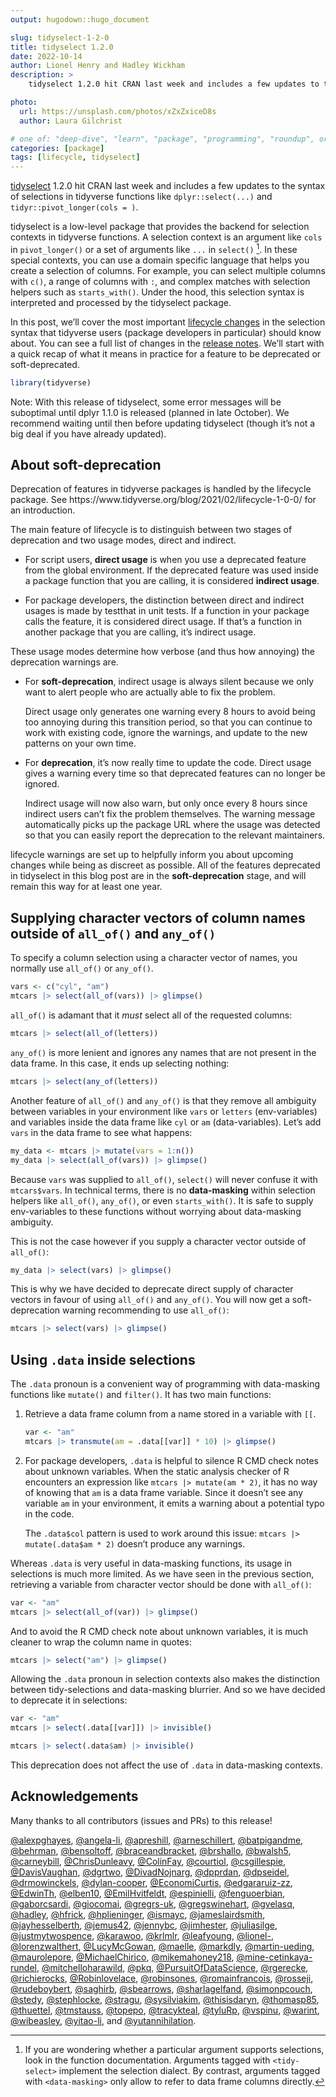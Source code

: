 ```yaml
---
output: hugodown::hugo_document

slug: tidyselect-1-2-0
title: tidyselect 1.2.0
date: 2022-10-14
author: Lionel Henry and Hadley Wickham
description: >
    tidyselect 1.2.0 hit CRAN last week and includes a few updates to the syntax of selections in tidyverse functions.

photo:
  url: https://unsplash.com/photos/xZxZxiceD8s
  author: Laura Gilchrist

# one of: "deep-dive", "learn", "package", "programming", "roundup", or "other"
categories: [package]
tags: [lifecycle, tidyselect]
---
```


<!--
TODO:
* [ ] Look over / edit the post's title in the yaml
* [ ] Edit (or delete) the description; note this appears in the Twitter card
* [ ] Pick category and tags (see existing with `hugodown::tidy_show_meta()`)
* [ ] Find photo & update yaml metadata
* [ ] Create `thumbnail-sq.jpg`; height and width should be equal
* [ ] Create `thumbnail-wd.jpg`; width should be >5x height
* [ ] `hugodown::use_tidy_thumbnails()`
* [ ] Add intro sentence, e.g. the standard tagline for the package
* [ ] `usethis::use_tidy_thanks()`
-->

[tidyselect](https://tidyselect.r-lib.org/) 1.2.0 hit CRAN last week and includes a few updates to the syntax of selections in tidyverse functions like `dplyr::select(...)` and `tidyr::pivot_longer(cols = )`.

tidyselect is a low-level package that provides the backend for selection contexts in tidyverse functions. A selection context is an argument like `cols` in `pivot_longer()` or a set of arguments like `...` in `select()` [^1]. In these special contexts, you can use a domain specific language that helps you create a selection of columns. For example, you can select multiple columns with `c()`, a range of columns with `:`, and complex matches with selection helpers such as `starts_with()`. Under the hood, this selection syntax is interpreted and processed by the tidyselect package.

[^1]: If you are wondering whether a particular argument supports selections, look in the function documentation. Arguments tagged with `<tidy-select>` implement the selection dialect. By contrast, arguments tagged with `<data-masking>` only allow to refer to data frame columns directly.

In this post, we'll cover the most important [lifecycle changes](https://lifecycle.r-lib.org/articles/stages.html) in the selection syntax that tidyverse users (package developers in particular) should know about. You can see a full list of changes in the [release notes](https://tidyselect.r-lib.org/news/index.html#tidyselect-120). We'll start with a quick recap of what it means in practice for a feature to be deprecated or soft-deprecated.

```r
library(tidyverse)
```

Note: With this release of tidyselect, some error messages will be suboptimal until dplyr 1.1.0 is released (planned in late October). We recommend waiting until then before updating tidyselect (though it's not a big deal if you have already updated).


## About soft-deprecation

Deprecation of features in tidyverse packages is handled by the lifecycle package. See https://www.tidyverse.org/blog/2021/02/lifecycle-1-0-0/ for an introduction.

The main feature of lifecycle is to distinguish between two stages of deprecation and two usage modes, direct and indirect.

- For script users, __direct usage__ is when you use a deprecated feature from the global environment. If the deprecated feature was used inside a package function that you are calling, it is considered __indirect usage__.

- For package developers, the distinction between direct and indirect usages is made by testthat in unit tests. If a function in your package calls the feature, it is considered direct usage. If that's a function in another package that you are calling, it's indirect usage.

These usage modes determine how verbose (and thus how annoying) the deprecation warnings are.

- For __soft-deprecation__, indirect usage is always silent because we only want to alert people who are actually able to fix the problem.

  Direct usage only generates one warning every 8 hours to avoid being too annoying during this transition period, so that you can continue to work with existing code, ignore the warnings, and update to the new patterns on your own time.

- For __deprecation__, it's now really time to update the code.  Direct usage gives a warning every time so that deprecated features can no longer be ignored.

  Indirect usage will now also warn, but only once every 8 hours since indirect users can't fix the problem themselves. The warning message automatically picks up the package URL where the usage was detected so that you can easily report the deprecation to the relevant maintainers.

lifecycle warnings are set up to helpfully inform you about upcoming changes while being as discreet as possible. All of the features deprecated in tidyselect in this blog post are in the **soft-deprecation** stage, and will remain this way for at least one year.


## Supplying character vectors of column names outside of `all_of()` and `any_of()`

To specify a column selection using a character vector of names, you normally use `all_of()` or `any_of()`.

```r
vars <- c("cyl", "am")
mtcars |> select(all_of(vars)) |> glimpse()
```

`all_of()` is adamant that it _must_ select all of the requested columns:

```r
mtcars |> select(all_of(letters))
```

`any_of()` is more lenient and ignores any names that are not present in the data frame. In this case, it ends up selecting nothing:

```r
mtcars |> select(any_of(letters))
```

Another feature of `all_of()` and `any_of()` is that they remove all ambiguity between variables in your environment like `vars` or `letters` (env-variables) and variables inside the data frame like `cyl` or `am` (data-variables). Let's add `vars` in the data frame to see what happens:

```r
my_data <- mtcars |> mutate(vars = 1:n())
my_data |> select(all_of(vars)) |> glimpse()
```

Because `vars` was supplied to `all_of()`, `select()` will never confuse it with `mtcars$vars`. In technical terms, there is no __data-masking__ within selection helpers like `all_of()`, `any_of()`, or even `starts_with()`. It is safe to supply env-variables to these functions without worrying about data-masking ambiguity.

This is not the case however if you supply a character vector outside of `all_of()`:

```r
my_data |> select(vars) |> glimpse()
```

This is why we have decided to deprecate direct supply of character vectors in favour of using `all_of()` and `any_of()`. You will now get a soft-deprecation warning recommending to use `all_of()`:

```r
mtcars |> select(vars) |> glimpse()
```


## Using `.data` inside selections

The `.data` pronoun is a convenient way of programming with data-masking functions like `mutate()` and `filter()`. It has two main functions:

1. Retrieve a data frame column from a name stored in a variable with `[[`.

   ```r
   var <- "am"
   mtcars |> transmute(am = .data[[var]] * 10) |> glimpse()
   ```

2. For package developers, `.data` is helpful to silence R CMD check notes about unknown variables. When the static analysis checker of R encounters an expression like `mtcars |> mutate(am * 2)`, it has no way of knowing that `am` is a data frame variable. Since it doesn't see any variable `am` in your environment, it emits a warning about a potential typo in the code.

   The `.data$col` pattern is used to work around this issue: `mtcars |> mutate(.data$am * 2)` doesn't produce any warnings.

Whereas `.data` is very useful in data-masking functions, its usage in selections is much more limited. As we have seen in the previous section, retrieving a variable from character vector should be done with `all_of()`:

```r
var <- "am"
mtcars |> select(all_of(var)) |> glimpse()
```

And to avoid the R CMD check note about unknown variables, it is much cleaner to wrap the column name in quotes:

```r
mtcars |> select("am") |> glimpse()
```

Allowing the `.data` pronoun in selection contexts also makes the distinction between tidy-selections and data-masking blurrier. And so we have decided to deprecate it in selections:

```r
var <- "am"
mtcars |> select(.data[[var]]) |> invisible()
```

```r
mtcars |> select(.data$am) |> invisible()
```
This deprecation does not affect the use of `.data` in data-masking contexts.

## Acknowledgements

Many thanks to all contributors (issues and PRs) to this release!

  [&#x0040;alexpghayes](https://github.com/alexpghayes), [&#x0040;angela-li](https://github.com/angela-li), [&#x0040;apreshill](https://github.com/apreshill), [&#x0040;arneschillert](https://github.com/arneschillert), [&#x0040;batpigandme](https://github.com/batpigandme), [&#x0040;behrman](https://github.com/behrman), [&#x0040;bensoltoff](https://github.com/bensoltoff), [&#x0040;braceandbracket](https://github.com/braceandbracket), [&#x0040;brshallo](https://github.com/brshallo), [&#x0040;bwalsh5](https://github.com/bwalsh5), [&#x0040;carneybill](https://github.com/carneybill), [&#x0040;ChrisDunleavy](https://github.com/ChrisDunleavy), [&#x0040;ColinFay](https://github.com/ColinFay), [&#x0040;courtiol](https://github.com/courtiol), [&#x0040;csgillespie](https://github.com/csgillespie), [&#x0040;DavisVaughan](https://github.com/DavisVaughan), [&#x0040;dgrtwo](https://github.com/dgrtwo), [&#x0040;DivadNojnarg](https://github.com/DivadNojnarg), [&#x0040;dpprdan](https://github.com/dpprdan), [&#x0040;dpseidel](https://github.com/dpseidel), [&#x0040;drmowinckels](https://github.com/drmowinckels), [&#x0040;dylan-cooper](https://github.com/dylan-cooper), [&#x0040;EconomiCurtis](https://github.com/EconomiCurtis), [&#x0040;edgararuiz-zz](https://github.com/edgararuiz-zz), [&#x0040;EdwinTh](https://github.com/EdwinTh), [&#x0040;elben10](https://github.com/elben10), [&#x0040;EmilHvitfeldt](https://github.com/EmilHvitfeldt), [&#x0040;espinielli](https://github.com/espinielli), [&#x0040;fenguoerbian](https://github.com/fenguoerbian), [&#x0040;gaborcsardi](https://github.com/gaborcsardi), [&#x0040;giocomai](https://github.com/giocomai), [&#x0040;gregrs-uk](https://github.com/gregrs-uk), [&#x0040;gregswinehart](https://github.com/gregswinehart), [&#x0040;gvelasq](https://github.com/gvelasq), [&#x0040;hadley](https://github.com/hadley), [&#x0040;hfrick](https://github.com/hfrick), [&#x0040;hplieninger](https://github.com/hplieninger), [&#x0040;ismayc](https://github.com/ismayc), [&#x0040;jameslairdsmith](https://github.com/jameslairdsmith), [&#x0040;jayhesselberth](https://github.com/jayhesselberth), [&#x0040;jemus42](https://github.com/jemus42), [&#x0040;jennybc](https://github.com/jennybc), [&#x0040;jimhester](https://github.com/jimhester), [&#x0040;juliasilge](https://github.com/juliasilge), [&#x0040;justmytwospence](https://github.com/justmytwospence), [&#x0040;karawoo](https://github.com/karawoo), [&#x0040;krlmlr](https://github.com/krlmlr), [&#x0040;leafyoung](https://github.com/leafyoung), [&#x0040;lionel-](https://github.com/lionel-), [&#x0040;lorenzwalthert](https://github.com/lorenzwalthert), [&#x0040;LucyMcGowan](https://github.com/LucyMcGowan), [&#x0040;maelle](https://github.com/maelle), [&#x0040;markdly](https://github.com/markdly), [&#x0040;martin-ueding](https://github.com/martin-ueding), [&#x0040;maurolepore](https://github.com/maurolepore), [&#x0040;MichaelChirico](https://github.com/MichaelChirico), [&#x0040;mikemahoney218](https://github.com/mikemahoney218), [&#x0040;mine-cetinkaya-rundel](https://github.com/mine-cetinkaya-rundel), [&#x0040;mitchelloharawild](https://github.com/mitchelloharawild), [&#x0040;pkq](https://github.com/pkq), [&#x0040;PursuitOfDataScience](https://github.com/PursuitOfDataScience), [&#x0040;rgerecke](https://github.com/rgerecke), [&#x0040;richierocks](https://github.com/richierocks), [&#x0040;Robinlovelace](https://github.com/Robinlovelace), [&#x0040;robinsones](https://github.com/robinsones), [&#x0040;romainfrancois](https://github.com/romainfrancois), [&#x0040;rosseji](https://github.com/rosseji), [&#x0040;rudeboybert](https://github.com/rudeboybert), [&#x0040;saghirb](https://github.com/saghirb), [&#x0040;sbearrows](https://github.com/sbearrows), [&#x0040;sharlagelfand](https://github.com/sharlagelfand), [&#x0040;simonpcouch](https://github.com/simonpcouch), [&#x0040;stedy](https://github.com/stedy), [&#x0040;stephlocke](https://github.com/stephlocke), [&#x0040;stragu](https://github.com/stragu), [&#x0040;sysilviakim](https://github.com/sysilviakim), [&#x0040;thisisdaryn](https://github.com/thisisdaryn), [&#x0040;thomasp85](https://github.com/thomasp85), [&#x0040;thuettel](https://github.com/thuettel), [&#x0040;tmstauss](https://github.com/tmstauss), [&#x0040;topepo](https://github.com/topepo), [&#x0040;tracykteal](https://github.com/tracykteal), [&#x0040;tyluRp](https://github.com/tyluRp), [&#x0040;vspinu](https://github.com/vspinu), [&#x0040;warint](https://github.com/warint), [&#x0040;wibeasley](https://github.com/wibeasley), [&#x0040;yitao-li](https://github.com/yitao-li), and [&#x0040;yutannihilation](https://github.com/yutannihilation).
